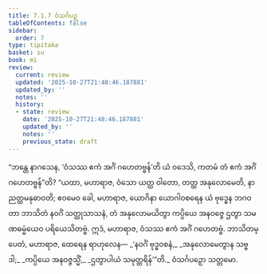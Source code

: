 ```yaml
---
title: 7.1.7 ဝံသင်္ဂပဉှ
tableOfContents: false
sidebar:
  order: 7
type: tipitaka
basket: su
book: mi
review:
  current: review
  updated: '2025-10-27T21:48:46.187881'
  updated_by: ''
  notes: ''
  history:
  - state: review
    date: '2025-10-27T21:48:46.187881'
    updated_by: ''
    notes: ''
    previous_state: draft
---
```



<ReviewStatus review={frontmatter.review} showDetails={true} />

<HypothesisAnnotation frontmatter={frontmatter} />

<DynamicBreadcrumb />

<Division number="231" book="mi" e="ch" v="28">

<Paragraph number="1690" book="mi">
“ဘန္တေ နာဂသေန, ‘ဝံသဿ ဧကံ အင်္ဂံ ဂဟေတဗ္ဗန်’တိ ယံ ဝဒေသိ, ကတမံ တံ ဧကံ အင်္ဂံ ဂဟေတဗ္ဗန်”တိ? “ယထာ, မဟာရာဇ, ဝံသော ယတ္ထ ဝါတော, တတ္ထ အနုလောမေတိ, နာညတ္ထမနုဓာဝတိ; ဧဝမေဝ ခေါ, မဟာရာဇ, ယောဂိနာ ယောဂါဝစရေန ယံ ဗုဒ္ဓေန ဘဂဝတာ ဘာသိတံ နဝင်္ဂံ သတ္ထုသာသနံ, တံ အနုလောမယိတွာ ကပ္ပိယေ အနဝဇ္ဇေ ဌတွာ သမဏဓမ္မံယေဝ ပရိယေသိတဗ္ဗံ. ဣဒံ, မဟာရာဇ, ဝံသဿ ဧကံ အင်္ဂံ ဂဟေတဗ္ဗံ. ဘာသိတမ္ပေတံ, မဟာရာဇ, ထေရေန ရာဟုလေန—
</Paragraph>

<Paragraph number="1691" type="verses" book="mi">
_‘နဝင်္ဂံ ဗုဒ္ဓဝစနံ,_  
_အနုလောမေတွာန သဗ္ဗဒါ;_  
_ကပ္ပိယေ အနဝဇ္ဇသ္မိံ,_  
_ဌတွာပါယံ သမုတ္တရိန်’”တိ._  


</Paragraph>
</Division>

<Paragraph number="1692" type="center" book="mi">
ဝံသင်္ဂပဉှော သတ္တမော.
</Paragraph>